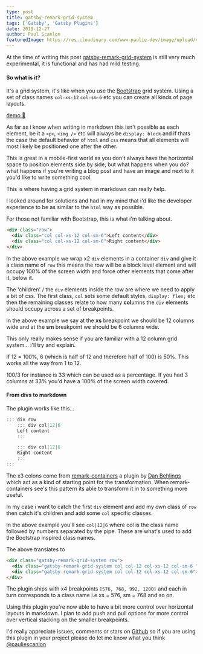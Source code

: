```yaml
---
type: post
title: gatsby-remark-grid-system
tags: ['Gatsby', 'Gatsby Plugins']
date: 2019-12-27
author: Paul Scanlon
featuredImage: https://res.cloudinary.com/www-paulie-dev/image/upload/v1595915545/paulie.dev/2019/12/26/gatsby-remark-grid-system_tvzwjm.jpg
---
```


At the time of writing this post [gatsby-remark-grid-system](https://github.com/PaulieScanlon/gatsby-remark-grid-system)
is still very much experimental, it is functional and has had mild testing.

#### So what is it?

It's a grid system, it's like when you use the [Bootstrap](https://getbootstrap.com/docs/4.0/layout/grid/) grid system.
Using a set of class names `col-xs-12` `col-sm-6` etc you can create all kinds of page layouts.

[demo 🍱](https://gatsby-remark-grid-system.netlify.com/)

As far as i know when writing in markdown this isn't possible as each element, be it a `<p>`, `<img />` etc will always
be `display: block` and if thats the case the default behavior of `html` and `css` means that all elements will most
likely be positioned one after the other.

This is great in a mobile-first world as you don't always have the horizontal space to position elements side by side,
but what happens when you do? what happens if you're writing a blog post and have an image and next to it you'd like to
write something cool.

This is where having a grid system in markdown can really help.

I looked around for solutions and had in my mind that i'd like the developer experience to be as similar to the `html`
way as possible.

For those not familiar with Bootstrap, this is what i'm talking about.

```html
<div class="row">
  <div class="col col-xs-12 col-sm-6">Left content</div>
  <div class="col col-xs-12 col-sm-6">Right content</div>
</div>
```

In the above example we wrap x2 `div` elements in a container `div` and give it a class name of `row` this means the row
will be a block level element and will occupy 100% of the screen width and force other elements that come after it,
below it.

The 'children' / the `div` elements inside the row are where we need to apply a bit of css. The first class, `col` sets
some default styles, `display: flex;` etc then the remaining classes relate to how many **col**umns the `div` elements
should occupy across a set of breakpoints.

In the above example we say at the **xs** breakpoint we should be 12 columns wide and at the **sm** breakpoint we should
be 6 columns wide.

This only really makes sense if you are familiar with a 12 column grid system... i'll try and explain.

If 12 = 100%, 6 (which is half of 12 and therefore half of 100) is 50%. This works all the way from 1 to 12.

100/3 for instance is 33 which can be used as a percentage. If you had 3 columns at 33% you'd have a 100% of the screen
width covered.

#### From divs to markdown

The plugin works like this...

```javascript
::: div row
    ::: div col|12|6
    Left content
    :::

    ::: div col|12|6
    Right content
    :::
:::

```

The x3 colons come from [remark-containers](https://github.com/nevenall/remark-containers) a plugin by
[Dan Behlings](https://github.com/Nevenall) which act as a kind of starting point for the transformation. When
remark-containers see's this pattern its able to transform it in to something more useful.

In my case i want to catch the first `div` element and add my own class of `row` then catch it's children and add some
`col` specific classes.

In the above example you'll see `col|12|6` where col is the class name followed by numbers separated by the pipe. These
are what's used to add the Bootstrap inspired class names.

The above translates to

```html
<div class="gatsby-remark-grid-system row">
  <div class="gatsby-remark-grid-system col col-12 col-xs-12 col-sm-6 ">Left content</div>
  <div class="gatsby-remark-grid-system col col-12 col-xs-12 col-sm-6">Right content</div>
</div>
```

The plugin ships with x4 breakpoints `[576, 768, 992, 1200]` and each in turn corresponds to a class name i.e xs = 576,
sm = 768 and so on.

Using this plugin you're now able to have a bit more control over horizontal layouts in markdown. I plan to add push and
pull options for more control over vertical stacking on the smaller breakpoints.

I'd really appreciate issues, comments or stars on [Github](https://github.com/PaulieScanlon/gatsby-remark-grid-system)
so if you are using this plugin in your project please do let me know what you think
[@pauliescanlon](https://twitter.com/PaulieScanlon)
